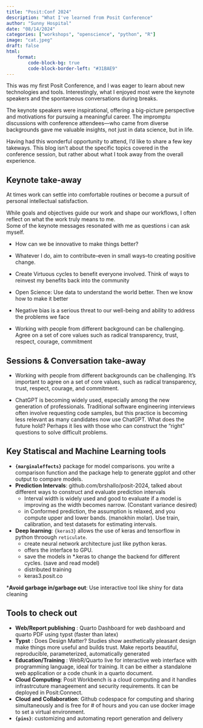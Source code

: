 ```yaml
---
title: "Posit:Conf 2024"
description: "What I've learned from Posit Conference"
author: "Sunny Hospital"
date: "08/14/2024"
categories: ["workshops", "openscience", "python", "R"]
image: "cat.jpeg"
draft: false
html:
    format:
        code-block-bg: true
        code-block-border-left: "#31BAE9"
---
```


This was my first Posit Conference, and I was eager to learn about new technologies and tools. 
Interestingly, what I enjoyed most were the keynote speakers and the spontaneous conversations during breaks.

The keynote speakers were inspirational, offering a big-picture perspective and motivations 
for pursuing a meaningful career. 
The impromptu discussions with conference attendees—who came from diverse backgrounds gave me valuable insights, 
not just in data science, but in life.

Having had this wonderful opportunity to attend, I'd like to share a few key takeways. This blog isn't about the specific
topics covered in the conference session, but rather about what I took away from the overall experience.

## Keynote take-away 

At times work can settle into comfortable routines or become a pursuit of personal intellectual satisfaction.

While goals and objectives guide our work and shape our workflows, I often reflect on what the work truly means to me.  
Some of the keynote messages resonated with me as questions i can ask myself.

* How can we be innovative to make things better?
* Whatever I do, aim to contribute--even in small ways--to creating positive change.
* Create Virtuous cycles to benefit everyone involved. Think of ways to reinvest my benefits back into the community

* Open Science: Use data to understand the world better. Then we know how to make it better 
* Negative bias is a serious threat to our well-being and ability to address the problems we face 

* Working with people from different background can be challenging.   
Agree on a set of core values such as radical transparency, trust, respect, courage, commitment

## Sessions & Conversation take-away

* Working with people from different backgrounds can be challenging. It's important to agree on a set of core values, such as radical transparency, trust, respect, courage, and commitment.

* ChatGPT is becoming widely used, especially among the new generation of professionals. Traditional software engineering interviews often involve requesting code samples, but this practice is becoming less relevant as many candidates now use ChatGPT. What does the future hold? Perhaps it lies with those who can construct the “right” questions to solve difficult problems.

## Key Statiscal and Machine Learning tools
* __`{marginaleffects}`__ package for model comparisons. you write a comparison function 
and the package help to generate ggplot and other output to compare models.
* __Prediction Intervals__: github.com/brshallo/posit-2024, talked about different ways to construct and evaluate 
prediction intervals
    * Interval width is widely used and good to evaluate if a model is improving as the width becomes narrow. (Constant variance desired)
    * in Conformed prediction, the assumption is relaxed, and you compute upper and lower bands. (manokhin molar).  Use train, calibration, and test datasets for estimating intervals.

* __Deep learning__: `{keras3}` allows the use of keras and tensorflow in python throough `reticulate`.  
    * create neural network architecture just like python keras.
    * offers the interface to GPU. 
    * save the models in *.keras to change the backend for different cycles. (save and read model)
    * distributed training
    * keras3.posit.co 

*__Avoid garbage in/garbage out__: Use interactive tool like shiny for data cleaning


## Tools to check out
* __Web/Report publishing__ : Quarto Dashboard for web dashboard and quarto PDF using typst (faster than latex) 
* __Typst__ : Does Design Matter? Studies show aesthetically pleasant design make things more useful and builds trust.  Make reports beautiful, reproducible, parameterized, automatically generated
* __Education/Training__ : WebR/Quarto live for interactive web interface with programming language, ideal for training.  It can be either a standalone web application 
or a code chunk in a quarto document. 
* __Cloud Computing__: Posit Workbench is a cloud computing and it handles infrastrcuture manageement and security requirements. It can be deployed in Posit:Connect.
* __Cloud and Collaboration__: Github codespace for computing and sharing simultaneously and is free for # of hours and you can use docker image to set a virtual environment. 
* __`{pins}`__: customizing and automating report generation and delivery 
